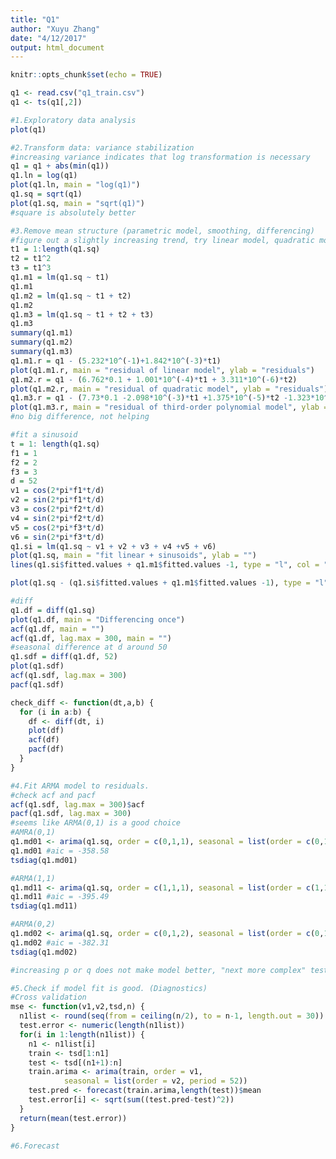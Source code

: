 ```yaml
---
title: "Q1"
author: "Xuyu Zhang"
date: "4/12/2017"
output: html_document
---
```


```r
knitr::opts_chunk$set(echo = TRUE)
```

```r
q1 <- read.csv("q1_train.csv")
q1 <- ts(q1[,2])

#1.Exploratory data analysis
plot(q1)
```

```r
#2.Transform data: variance stabilization
#increasing variance indicates that log transformation is necessary
q1 = q1 + abs(min(q1))
q1.ln = log(q1)
plot(q1.ln, main = "log(q1)")
q1.sq = sqrt(q1)
plot(q1.sq, main = "sqrt(q1)")
#square is absolutely better
```

```r
#3.Remove mean structure (parametric model, smoothing, differencing)
#figure out a slightly increasing trend, try linear model, quadratic model and polynomial
t1 = 1:length(q1.sq)
t2 = t1^2
t3 = t1^3
q1.m1 = lm(q1.sq ~ t1)
q1.m1
q1.m2 = lm(q1.sq ~ t1 + t2)
q1.m2
q1.m3 = lm(q1.sq ~ t1 + t2 + t3)
q1.m3
summary(q1.m1)
summary(q1.m2)
summary(q1.m3)
q1.m1.r = q1 - (5.232*10^(-1)+1.842*10^(-3)*t1)
plot(q1.m1.r, main = "residual of linear model", ylab = "residuals")
q1.m2.r = q1 - (6.762*0.1 + 1.001*10^(-4)*t1 + 3.311*10^(-6)*t2)
plot(q1.m2.r, main = "residual of quadratic model", ylab = "residuals")
q1.m3.r = q1 - (7.73*0.1 -2.098*10^(-3)*t1 +1.375*10^(-5)*t2 -1.323*10^(-8)*t3)
plot(q1.m3.r, main = "residual of third-order polynomial model", ylab = "residuals")
#no big difference, not helping

#fit a sinusoid
t = 1: length(q1.sq)
f1 = 1
f2 = 2
f3 = 3
d = 52
v1 = cos(2*pi*f1*t/d)
v2 = sin(2*pi*f1*t/d)
v3 = cos(2*pi*f2*t/d)
v4 = sin(2*pi*f2*t/d)
v5 = cos(2*pi*f3*t/d)
v6 = sin(2*pi*f3*t/d)
q1.si = lm(q1.sq ~ v1 + v2 + v3 + v4 +v5 + v6)
plot(q1.sq, main = "fit linear + sinusoids", ylab = "")
lines(q1.si$fitted.values + q1.m1$fitted.values -1, type = "l", col = "blue")

plot(q1.sq - (q1.si$fitted.values + q1.m1$fitted.values -1), type = "l", main = "residuals from linear + sinusoids", ylab = "residuals")

#diff
q1.df = diff(q1.sq)
plot(q1.df, main = "Differencing once")
acf(q1.df, main = "")
acf(q1.df, lag.max = 300, main = "")
#seasonal difference at d around 50
q1.sdf = diff(q1.df, 52)
plot(q1.sdf)
acf(q1.sdf, lag.max = 300)
pacf(q1.sdf)

check_diff <- function(dt,a,b) {
  for (i in a:b) {
    df <- diff(dt, i)
    plot(df)
    acf(df)
    pacf(df)
  }
}

```

```r
#4.Fit ARMA model to residuals.
#check acf and pacf
acf(q1.sdf, lag.max = 300)$acf
pacf(q1.sdf, lag.max = 300)
#seems like ARMA(0,1) is a good choice
#AMRA(0,1)
q1.md01 <- arima(q1.sq, order = c(0,1,1), seasonal = list(order = c(0,1,1), period = 50))
q1.md01 #aic = -358.58
tsdiag(q1.md01)

#ARMA(1,1)
q1.md11 <- arima(q1.sq, order = c(1,1,1), seasonal = list(order = c(1,1,1), period = 50))
q1.md11 #aic = -395.49
tsdiag(q1.md11)

#ARMA(0,2)
q1.md02 <- arima(q1.sq, order = c(0,1,2), seasonal = list(order = c(0,1,2), period = 50))
q1.md02 #aic = -382.31
tsdiag(q1.md02)

#increasing p or q does not make model better, "next more complex" test proves ARMA(0,1) is the best
```

```r
#5.Check if model fit is good. (Diagnostics)
#Cross validation
mse <- function(v1,v2,tsd,n) {
  n1list <- round(seq(from = ceiling(n/2), to = n-1, length.out = 30))
  test.error <- numeric(length(n1list))
  for(i in 1:length(n1list)) {
    n1 <- n1list[i]
    train <- tsd[1:n1] 
    test <- tsd[(n1+1):n]
    train.arima <- arima(train, order = v1, 
            seasonal = list(order = v2, period = 52)) 
    test.pred <- forecast(train.arima,length(test))$mean
    test.error[i] <- sqrt(sum((test.pred-test)^2))
  }
  return(mean(test.error))
}

```

```r
#6.Forecast

```
















